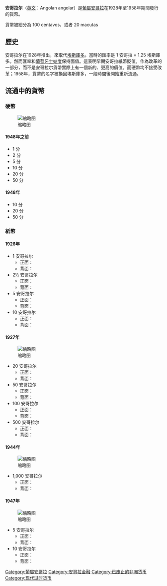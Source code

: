 {{non-free|time=2015-10-14T02:18:50+00:00}}
{{unreferenced|time=2015-10-13T11:03:47+00:00}}
'''安哥拉尔'''（[[英文|英文]]：Angolan angolar）是[[葡屬安哥拉|葡屬安哥拉]]在1928年至1958年期間發行的貨幣。

貨幣被細分為 100 centavos，或者 20 macutas
==歷史==
安哥拉尔在1928年推出，來取代[[安哥拉埃斯库多|埃斯庫多]]。當時的匯率是 1 安哥拉 = 1.25 埃斯庫多。然而匯率和[[葡萄牙士姑度|葡萄牙士姑度]]保持面值。這表明早期安哥拉紙幣貶值，作為改革的一部分，而不是安哥拉尔貨幣實際上有一個新的、更高的價值。而硬幣均不接受改革；1958年，貨幣的名字被換回埃斯庫多，一段時間後開始重新流通。
==流通中的貨幣==
===硬幣===
[[File:Angolan_angolar_coin_set.jpg|缩略图]]
====1948年之前====
*1 分
*2 分
*5 分
*10 分
*20 分
*50 分
====1948年====
*10 分
*20 分
*50 分

===紙幣===
====1926年====
*1 安哥拉尔
**正面：
**背面：
*2½ 安哥拉尔
**正面：
**背面：
*5 安哥拉尔
**正面：
**背面：
*10 安哥拉尔
**正面：
**背面：

====1927年====
[[File:Angolan_angolar_banknote_set_1927.JPG|缩略图]]
*20 安哥拉尔
**正面：
**背面：
*50 安哥拉尔
**正面：
**背面：
*100 安哥拉尔
**正面：
**背面：
*500 安哥拉尔
**正面：
**背面：

====1944年====
[[File:Angolan_angolar_banknote_1944.jpg|缩略图]]
*1,000 安哥拉尔
**正面：
**背面：

====1947年====
[[File:Angolan_angolar_banknote_set_1947.jpg|缩略图]]
*5 安哥拉尔
**正面：
**背面：
*10 安哥拉尔
**正面：
**背面：

[[Category:葡屬安哥拉|Category:葡屬安哥拉]]
[[Category:安哥拉金融|Category:安哥拉金融]]
[[Category:已废止的非洲货币|Category:已废止的非洲货币]]
[[Category:现代过时货币|Category:现代过时货币]]